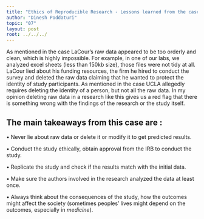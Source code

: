 ```yaml
---
title: "Ethics of Reproducible Research - Lessons learned from the case study"
author: "Dinesh Poddaturi"
topic: "07"
layout: post
root: ../../../
---
```


As mentioned in the case LaCour’s raw data appeared to be too orderly and clean, which is highly impossible. For example, in one of our labs, we analyzed excel sheets (less than 150kb size), those files were not tidy at all. LaCour lied about his funding resources, the firm he hired to conduct the survey and deleted the raw data claiming that he wanted to protect the identity of study participants. As mentioned in the case UCLA allegedly requires deleting the identity of a person, but not all the raw data. In my opinion deleting raw data in a research like this gives us a red flag that there is something wrong with the findings of the research or the study itself.

## The main takeaways from this case are :

•	Never lie about raw data or delete it or modify it to get predicted results.

•	Conduct the study ethically, obtain approval from the IRB to conduct the study.

•	Replicate the study and check if the results match with the initial data.

•	Make sure the authors involved in the research analyzed the data at least once.

•	Always think about the consequences of the study, how the outcomes might affect the society (sometimes peoples’ lives might depend on the outcomes, especially in *medicine*).

